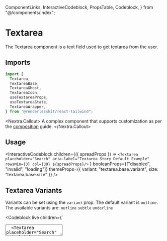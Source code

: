  ComponentLinks,
  InteractiveCodeblock,
  PropsTable,
  Codeblock,
} from "@/components/index";

# Textarea

The Textarea component is a text field used to get textarea from the user.

<ComponentLinks github="textarea" theme="textarea" story="forms-textarea" />

## Imports

```js
import {
  Textarea,
  TextareaBase,
  TextareaGhost,
  TextareaIcon,
  useTextareaProps,
  useTextareaState,
  TextareaWrapper,
} from "@renderlesskit/react-tailwind";
```

<Nextra.Callout>
  A complex component that supports customization as per the
  [composition](/docs/composition) guide.
</Nextra.Callout>

## Usage

<InteractiveCodeblock
  children={({ spreadProps }) =>
    `<Textarea placeholder="Search" aria-label="Textarea Story Default Example" rowsMin={3} col={30} ${spreadProps}/>`
  }
  booleanProps={["disabled", "invalid", "loading"]}
  themeProps={{ variant: "textarea.base.variant", size: "textarea.base.size" }}
/>

## Textarea Variants

Variants can be set using the `variant` prop. The default variant is `outline`.
The available variants are: `outline` `subtle` `underline`

<Codeblock
  live
  children={`
<div className="inline-flex flex-col space-y-2">
  <Textarea placeholder="Search" aria-label="Textarea Story Default Example" rowsMin={3} col={30} variant="outline" />
  <Textarea placeholder="Search" aria-label="Textarea Story Default Example" rowsMin={3} col={30} variant="subtle" />
  <Textarea placeholder="Search" aria-label="Textarea Story Default Example" rowsMin={3} col={30} variant="underline" />
</div>
`}
/>

## Textarea sizes

Sizes can be set using the `size` prop. The default size is `md`. The available
sizes are: `sm` `md` `lg` `xl`

<Codeblock
  live
  children={`
<div className="inline-flex flex-col space-y-2">
  <Textarea placeholder="Search" aria-label="Textarea Story Default Example" rowsMin={3} col={30} size="sm" />
  <Textarea placeholder="Search" aria-label="Textarea Story Default Example" rowsMin={3} col={30} size="md" />
  <Textarea placeholder="Search" aria-label="Textarea Story Default Example" rowsMin={3} col={30} size="lg" />
  <Textarea placeholder="Search" aria-label="Textarea Story Default Example" rowsMin={3} col={30} size="xl" />
</div>
`}
/>

## Textarea autoSize

By setting `autoSize` prop the textarea will increase it's size according to the
content.

<Codeblock
  live
  children={`
<div className="inline-flex flex-col space-y-2 w-72" >
  <Textarea placeholder="Search" autoSize={true} defaultValue="Velit voluptatem a veritatis nam ducimus ut corporis. Iure dolorem perspiciatis nihil quam laudantium ea magnam est voluptatem. Quam repellat pariatur quasi accusantium aut architecto ut est. Ab totam voluptate beatae et alias quod vero enim tempora. Corporis laboriosam velit eveniet eos ut repellat pariatur ipsam." />
</div>
`}
/>

## Textarea Resize

`resize` prop contarints the resize direction of the textarea, It can accept 4
values `both | vertical | horizontal | none`

<Codeblock
  live
  children={`
<div className="inline-flex flex-col space-y-2">
  <Textarea placeholder="None" aria-label="Textarea Story Default Example" rowsMin={3} col={30} resize="none" />
  <Textarea placeholder="Both" aria-label="Textarea Story Default Example" rowsMin={3} col={30} resize="both" />
  <Textarea placeholder="Horizontal" aria-label="Textarea Story Default Example" rowsMin={3} col={30} resize="horizontal" />
  <Textarea placeholder="Vertical" aria-label="Textarea Story Default Example" rowsMin={3} col={30} resize="vertical" />
</div>
`}
/>

## API Reference

<PropsTable
  data={[
    { name: "size", themeKey: "textarea.base.size", default: "md" },
    { name: "variant", themeKey: "textarea.base.variant", default: "outline" },
    {
      name: "rowsMin",
      type: "number",
      description: "Minimum number of rows to be displayed.",
    },
    {
      name: "rowsMax",
      type: "number",
      description: "Maximum number of rows to be displayed.",
    },
    {
      name: "autoSize",
      type: "boolean",
      description: "Whether the textarea should autosize on typing.",
      default: "false",
    },
    {
      name: "disabled",
      type: "boolean",
      description: "If `true`, the `Textarea` will be disabled.",
      default: "false",
    },
    {
      name: "invalid",
      type: "boolean",
      description: "True, if the value of the textarea is invalid.",
      default: "false",
    },
    {
      name: "loading",
      type: "boolean",
      description: "True, if the textarea is loading.",
      default: "false",
    },
    {
      name: "icon",
      type: "React.ReactNode",
      description: "Icon for the Textarea",
    },
    {
      name: "spinner",
      type: "React.ReactNode",
      description: "Spinner component to display when loading.",
    },

]} />
